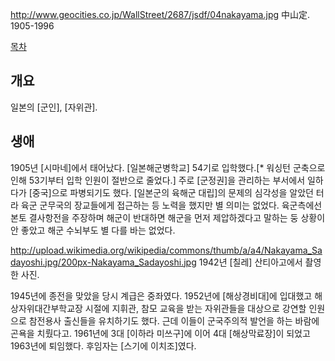 http://www.geocities.co.jp/WallStreet/2687/jsdf/04nakayama.jpg
中山定. 1905-1996

[[목차]]
== 개요 ==
일본의 [군인], [자위관].
== 생애 ==
1905년 [시마네]에서 태어났다. [일본해군병학교] 54기로 입학했다.[* 워싱턴 군축으로 인해 53기부터 입학 인원이 절반으로 줄었다.] 주로 [군정권]을 관리하는 부서에서 일하다가 [중국]으로 파병되기도 했다. [일본군의 육해군 대립]의 문제의 심각성을 알았던 터라 육군 군무국의 장교들에게 접근하는 등 노력을 했지만 별 의미는 없었다. 육군측에선 본토 결사항전을 주장하며 해군이 반대하면 해군을 먼저 제압하겠다고 말하는 둥 상황이 안 좋았고 해군 수뇌부도 별 다를 바는 없었다.

http://upload.wikimedia.org/wikipedia/commons/thumb/a/a4/Nakayama_Sadayoshi.jpg/200px-Nakayama_Sadayoshi.jpg
1942년 [칠레] 산티아고에서 촬영한 사진.

1945년에 종전을 맞았을 당시 계급은 중좌였다. 1952년에 [해상경비대]에 입대했고 해상자위대간부학교장 시절에 지휘관, 참모 교육을 받는 자위관들을 대상으로 강연할 인원으로 참전용사 출신들을 유치하기도 했다. 근데 이들이 군국주의적 발언을 하는 바람에 곤욕을 치뤘다고. 1961년에 3대 [이하라 미쓰구]에 이어 4대 [해상막료장]이 되었고 1963년에 퇴임했다. 후임자는 [스기에 이치조]였다.
